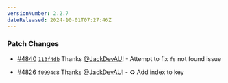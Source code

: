 ```yaml
---
versionNumber: 2.2.7
dateReleased: 2024-10-01T07:27:46Z
---
```


### Patch Changes

-   [#4840](https://github.com/tinacms/tinacms/pull/4840) [`113f4db`](https://github.com/tinacms/tinacms/commit/113f4db4b5d5b7d4b95d612eca56f815f41b4f8c) Thanks [@JackDevAU](https://github.com/JackDevAU)! - Attempt to fix `fs` not found issue

-   [#4826](https://github.com/tinacms/tinacms/pull/4826) [`f0994c8`](https://github.com/tinacms/tinacms/commit/f0994c8f49122cd9d784bf47171715c529d2528f) Thanks [@JackDevAU](https://github.com/JackDevAU)! - ♻️ Add index to key

